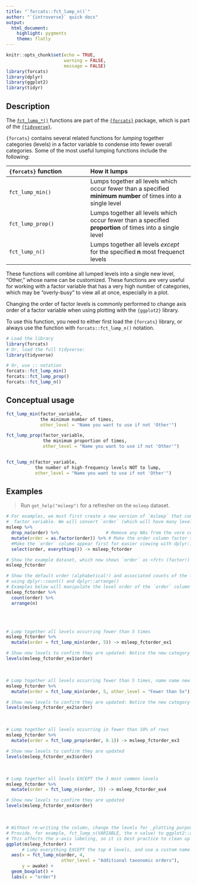 ```yaml
---
title: "`forcats::fct_lump_n()`"
author: "`{introverse}` quick docs"
output: 
  html_document:
    highlight: pygments
    theme: flatly
---
```



```r
knitr::opts_chunk$set(echo = TRUE, 
                      warning = FALSE, 
                      message = FALSE)
library(forcats)
library(dplyr)
library(ggplot2)
library(tidyr)
```


## Description

The [`fct_lump_*()`](https://forcats.tidyverse.org/reference/fct_lump.html) functions are part of the [`{forcats}`](https://forcats.tidyverse.org/) package, which is part of the [`{tidyverse}`](https://www.tidyverse.org/).

`{forcats}` contains several related functions for _lumping_ together categories (levels) in a factor variable to condense into fewer overall categories. Some of the most useful lumping functions include the following:

| `{forcats}` function | How it lumps |
|:----------|:-------------|
|  `fct_lump_min()` | Lumps together all levels which occur fewer than a specified **minimum number** of times into a single level |
| `fct_lump_prop()` | Lumps together all levels which occur fewer than a specified **proportion** of times into a single level |
| `fct_lump_n()` | Lumps together all levels _except_ for the specified **n** most frequenct levels |

These functions will combine all lumped levels into a single new level, "Other," whose name can be customized. These functions are very useful for working with a factor variable that has a very high number of categories, which may be "overly-busy" to view all at once, especially in a plot. 

Changing the order of factor levels is commonly performed to change axis order of a factor variable when using plotting with the `{ggplot2}` library.

<!-- Add the following if the topic is a function that does NOT come with base R, and uncomment/fill in the subsequent multiline HTML comment: -->
To use this function, you need to either first load the `{forcats}` library, or always use the function with `forcats::fct_lump_n()` notation.

```r
# Load the library
library(forcats)
# Or, load the full tidyverse:
library(tidyverse)

# Or, use :: notation
forcats::fct_lump_min()
forcats::fct_lump_prop()
forcats::fct_lump_n()
```


## Conceptual usage 

```r
fct_lump_min(factor_variable, 
             the minimum number of times, 
             other_level = "Name you want to use if not 'Other'")

fct_lump_prop(factor_variable, 
              the minimum proportion of times,
              other_level = "Name you want to use if not 'Other'")


fct_lump_n(factor_variable, 
           the number of high-frequency levels NOT to lump,
           other_level = "Name you want to use if not 'Other'")
```

## Examples

> Run `get_help("msleep")` for a refresher on the `msleep` dataset.

```r
# For examples, we must first create a new version of `msleep` that contains a 
#  factor variable. We will convert `order` (which will have many levels!) to a factor with base R function`as.factor()`.
msleep %>%
  drop_na(order) %>%                  # Remove any NAs from the vore column with tidyr::drop_na()
  mutate(order = as.factor(order)) %>% # Make the order column factor type with dplyr::mutate() 
  #Make the `order` column appear first for easier viewing with dplyr::select() and tidyselect::everything()
  select(order, everything()) -> msleep_fctorder

# Show the example dataset, which now shows `order` as <fct> (factor!) type
msleep_fctorder

# Show the default order (alphabetical!) and associated counts of the factor `order` column, 
# using dplyr::count() and dplyr::arrange()
# Examples below will manipulate the level order of the `order` column
msleep_fctorder %>%
  count(order) %>%
  arrange(n)
```

<br><br>

```r
# Lump together all levels occurring fewer than 5 times
msleep_fctorder %>%
  mutate(order = fct_lump_min(order, 5)) -> msleep_fctorder_ex1

# Show new levels to confirm they are updated: Notice the new category "Other" contains all the lumped
levels(msleep_fctorder_ex1$order)
```

<br>

```r
# Lump together all levels occurring fewer than 5 times, name name new category "Fewer than 5x"
msleep_fctorder %>%
  mutate(order = fct_lump_min(order, 5, other_level = "Fewer than 5x")) -> msleep_fctorder_ex2

# Show new levels to confirm they are updated: Notice the new category "Fewer than 5x" contains all the lumped
levels(msleep_fctorder_ex2$order)
```

<br>

```r
# Lump together all levels occurring in fewer than 10% of rows
msleep_fctorder %>%
  mutate(order = fct_lump_prop(order, 0.1)) -> msleep_fctorder_ex3

# Show new levels to confirm they are updated
levels(msleep_fctorder_ex3$order)
```


<br>

```r
# Lump together all levels EXCEPT the 3 most common levels
msleep_fctorder %>%
  mutate(order = fct_lump_n(order, 3)) -> msleep_fctorder_ex4

# Show new levels to confirm they are updated
levels(msleep_fctorder_ex4$order)
```

<br>

```r
# Without re-writing the column, change the levels for _plotting purposes only_
# Provide, for example, fct_lump_n(VARIABLE, the n value) to ggplot2::aes() to order in your plot
# This affects the x-axis labeling, so it is best practice to clean up with `labs()`
ggplot(msleep_fctorder) +
      # Lump everything EXCEPT the top 4 levels, and use a custom name for the lumped level
  aes(x = fct_lump_n(order, 4, 
                     other_level = "Additional taxonomic orders"), 
      y = awake) + 
  geom_boxplot() + 
  labs(x = "order")
```